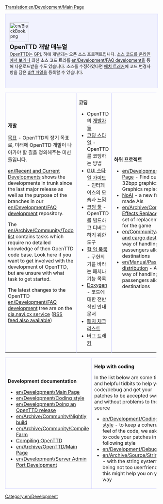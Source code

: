 [[Translation:en/Development/Main Page]]


{{ko/번역|origin= Development
|from  = en
|to    = ko
|Percentage = 30
}}

<div style="background-color: #f1f2fe; border: 1px solid #c7c8fe; margin:0; padding: 1em 1em 2em 1em; text-align:left; border-bottom: none;">
[[File:en/BlackBook.png|64px|left]]
<strong style="font-size:1.4em; display:block">OpenTTD 개발 매뉴얼</strong>
[[ko/Manual/Main Page|OpenTTD]]는 [http://www.gnu.org/copyleft/gpl.html GPL] 하에 개발되는 오픈 소스 프로젝트입니다. [http://svn.openttd.org/ 소스 코드를 온라인에서 보거나] 최신 소스 코드 트리를 [[en/Development/FAQ development]]을 통해 다운로드받을 수도 있습니다. 소스를 수정하였다면 [http://bugs.openttd.org 패치 트래커]에 코드 변경사항을 담은 [[en/Development/FAQ development#How_do_I_make_a_diff_file_to_share_my_changes_with_other_coders.3F|diff 파일]]을 등록할 수 있습니다.<br />
</div>

{| cellspacing="3" class="mainpagetable" cellpadding="10px" style="margin:0;"
|- valign="top"
|width="33%" style="border: 1px solid #c7c8fe; border-bottom: none;"|
<font size="3">'''개발'''</font> <!-----------------------Development--------->

[[ko/목표|목표]] - OpenTTD의 장기 목표로, 미래에 OpenTTD 개발이 나아가야 할 길을 정의해주는 미션들입니다.

[[en/Recent and Current Developments]] shows the developments in trunk since the last major release as well as the purpose of the branches in our [[en/Development/FAQ development]] repository.

The [[en/Archive/Community/Todo list]] contains tasks which require no detailed knowledge of then OpenTTD code base.
Look here if you want to get involved with the development of OpenTTD, but are unsure with what task to get started.

The latest changes to the OpenTTD [[en/Development/FAQ development]] tree are on the [http://cia.navi.cx/stats/project/OpenTTD cia.navi.cx service] ([http://cia.navi.cx/stats/project/OpenTTD/.rss?ver=2&medium=unquoted&limit=15 RSS feed also available])

|width="33%" style="border: 1px solid #c7c8fe; border-bottom: none;"|
<font size="3">'''코딩'''</font>  <!-----------------------Coding--------->

*OpenTTD의 [[ko/Archive/Community/개발자|개발자]]들
*[[en/Development/Coding style|코딩 스타일]] - OpenTTD를 코딩하는 방법
*[[en/Development/GUI Style Guide|GUI 스타일 가이드]] - 인터페이스의 모습과 느낌
*[[en/Coding Tools|코딩 툴]] - OpenTTD를 빌드하고 디버그하기 위한 도구
*[[en/Archive/Community/Todo list|할 일 목록]] - 구현되기를 바라는 패치나 기능 목록
*[http://docs.openttd.org Doxygen] - 코드에 대한 전반적인 안내 문서
*[[en/Archive/Community/Patch Checklist|패치 체크리스트]]
*[http://bugs.openttd.org/ 버그 트래커]

|width="33%" style="border: 1px solid #c7c8fe; border-bottom: none;"|
<font size="3">'''하위 프로젝트'''</font> <!-----------------------Subprojects--------->

*[[en/Development/NewGRF/Main Page]] - Find out everything about 32bpp graphics, newGrfs, Graphics replacement etc.
*[[en/Development/Script/Main Page|NoAI]] - a new framework for user-made AIs
*[[en/Archive/Community/Sound Effects Replacement]] - Creating a set of replacement sound effects for the game
*[[en/Community/Patches/Passenger and cargo destinations]] - A new way of handling cargo and passengers allowing specific destinations
*[[en/Manual/Passenger and cargo distribution]] - A new and better way of handling cargo and passengers allowing specific destinations
|}  <!------------- 3th part ------------->
{| cellspacing="3" class="mainpagetable" cellpadding="10px" style="background-color: #E7EBFF; border: 1px solid #c7c8fe; margin:0; border-top:none; padding:0; margin-bottom:2em"
|- valign="top"
|width="33%" style="border: 1px solid #c7c8fe;"|
<font size="3">'''Development documentation'''</font>  <!---------Development documentation--------->

*[[en/Development/Main Page]]
*[[en/Development/Coding style]]
*[[en/Development/Doing an OpenTTD release]]
*[[en/Archive/Community/Nightly build]]
*[[en/Archive/Community/Compile Farm]]
*[[:Category:en/Compiling OpenTTD|Compiling OpenTTD]]
*[[en/Archive/OpenTTD/Main Page]]
*[[en/Development/Server Admin Port Development]]

|width="33%" style="border: 1px solid #c7c8fe;"|
<font size="3">'''Help with coding'''</font>  <!------------- Help with coding ------------->

In the list below are some tips, and helpful tidbits to help you code/debug and get your patches to be accepted swiftly and without problems to the source
*[[en/Development/Coding style]] - to keep a coherent feel of the code, we ask you to code your patches in the following style
*[[en/Development/Debugging]]
*[[en/Archive/Source/Strings]] - with the string system being not too userfriendly, this might help you on your way

|width="33%" style="border: 1px solid #c7c8fe;"|
<font size="3">'''Miscellaneous'''</font>  <!------------- Miscellaneous ------------->

* [http://www.openttd.org OpenTTD website]
* [http://www.tt-forums.net/viewforum.php?f=55 OpenTTD forum]
* [http://cia.vc/stats/project/OpenTTD CIA Stats]
* [[en/Archive/Community/Todo list]]
* List of [[en/Archive/Community/Requested features|other patches]] (check also [http://www.tt-forums.net/viewforum.php?f=33 dev section of forums])
* [[en/Rejected features List|Rejected features]]
* [[en/Miscellaneous suggestions]]
* [[en/Archive/Community/List of patches]]
|}


[[Category:en/Development]]